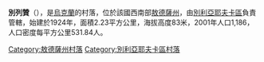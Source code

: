 {{coord|46|34|5|N|30|25|43|E|scale:30000|display=title}}

'''別列贊'''（{{lang-uk|Березань}}），是[[烏克蘭|烏克蘭]]的村落，位於該國西南部[[敖德薩州|敖德薩州]]，由[[別利亞耶夫卡區_(烏克蘭)|別利亞耶夫卡區]]負責管轄，始建於1924年，面積2.23平方公里，海拔高度83米，2001年人口1,186，人口密度每平方公里531.84人。

{{DEFAULTSORT:Березань}}
[[Category:敖德薩州村落|Category:敖德薩州村落]]
[[Category:別利亞耶夫卡區村落|Category:別利亞耶夫卡區村落]]


{{Odessa-geo-stub}}